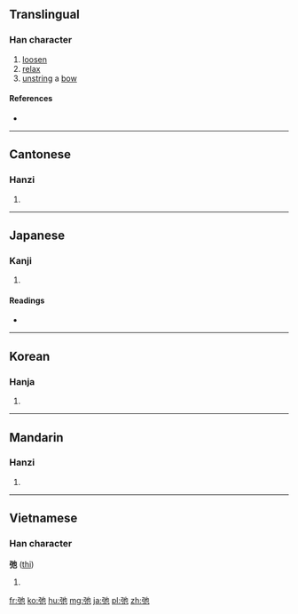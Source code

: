 ==Translingual==

===Han character===
{{Han char|rn=57|rad=弓|as=03|sn=6|four=1421<sub>2</sub>|canj=弓心木 (NPD)|ids=⿰[[弓]][[也]]}}

# [[loosen]]
# [[relax]]
# [[unstring]] a [[bow]]

====References====
* {{Han ref|kx=0357.060|dkj=09724|dj=0673.140|hdz=20991.130|uh=5F1B|ud=24347|bh=A6A2|bd=42658}}

----

==Cantonese==

===Hanzi===
{{yue-hanzi|jyut=[[ci2]], [[ci4]]|y=chi2, chi4}}

# {{defn|lang=yue|sort=弓03}}

----

==Japanese==

===Kanji===
{{ja-kanji|grade=|rs=弓03}}

# {{defn|lang=ja|sort=弓03}}

====Readings====
* {{ja-readings|goon=[[し]] (shi)|kanon=[[し]] (shi)|kanyoon=[[ち]] (chi)|kun=[[ゆるむ]] (yurumu)}}

----

==Korean==

===Hanja===
{{ko-hanja|hangeul=[[이]], [[치]]|eumhun=|rv=i, chi|mr=i, ch'i|y=i, chi}}

# {{defn|lang=ko|sort=弓03}}

----

==Mandarin==

===Hanzi===
{{cmn-hanzi|pin=[[chí]] ([[chi2]])|wg=ch'ih<sup>2</sup>}}

# {{defn|lang=cmn|sort=弓03}}

----

==Vietnamese==

===Han character===
'''弛''' ([[thỉ]])

# {{defn|lang=vi}}

[[fr:弛]]
[[ko:弛]]
[[hu:弛]]
[[mg:弛]]
[[ja:弛]]
[[pl:弛]]
[[zh:弛]]